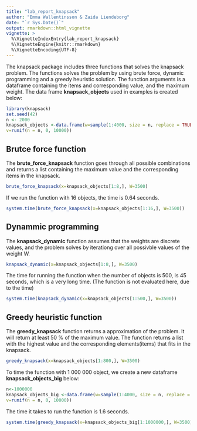 ```yaml
---
title: "lab_report_knapsack"
author: "Emma Wallentinsson & Zaida Liendeborg"
date: "`r Sys.Date()`"
output: rmarkdown::html_vignette
vignette: >
  %\VignetteIndexEntry{lab_report_knapsack}
  %\VignetteEngine{knitr::rmarkdown}
  %\VignetteEncoding{UTF-8}
---
```


The knapsack package includes three functions that solves the knapsack problem. The functions solves the problem by using brute force, dynamic programming and a greedy heuristic solution. The function arguments is a dataframe containing the items and corresponding value, and the maximum weight. The data frame **knapsack_objects** used in examples is created below: 

```r
library(knapsack)
set.seed(42)
n <- 2000
knapsack_objects <-data.frame(w=sample(1:4000, size = n, replace = TRUE),
v=runif(n = n, 0, 10000))

```


## Brutce force function

The **brute_force_knapsack** function goes through all possible combinations and returns a list containing the maximum value and the corresponding items in the knapsack. 

```r
brute_force_knapsack(x=knapsack_objects[1:8,], W=3500)

```

If we run the function with 16 objects, the time is 0.64 seconds. 

```r
system.time(brute_force_knapsack(x=knapsack_objects[1:16,], W=3500))

```


## Dynammic programming

The **knapsack_dynamic** function assumes that the weights are discrete values, and the problem solves by iterationg over all possivble values of the weight W. 

```r
knapsack_dynamic(x=knapsack_objects[1:8,], W=3500)
```

The time for running the function when the number of objects is 500, is 45 seconds, which is a very long time. (The function is not evaluated here, due to the time) 

```r
system.time(knapsack_dynamic(x=knapsack_objects[1:500,], W=3500))

```


## Greedy heuristic function

The **greedy_knapsack** function returns a approximation of the problem. It will return at least 50 % of the maximum value. The function returns a list with the highest value and the corresponding elements(items) that fits in the knapsack. 

```r
greedy_knapsack(x=knapsack_objects[1:800,], W=3500)

```

To time the function with 1 000 000 object, we create a new dataframe **knapsack_objects_big** below:


```r
n<-1000000
knapsack_objects_big <-data.frame(w=sample(1:4000, size = n, replace = TRUE),
v=runif(n = n, 0, 10000))

```

The time it takes to run the function is 1.6 seconds. 

```r
system.time(greedy_knapsack(x=knapsack_objects_big[1:1000000,], W=3500))
```

